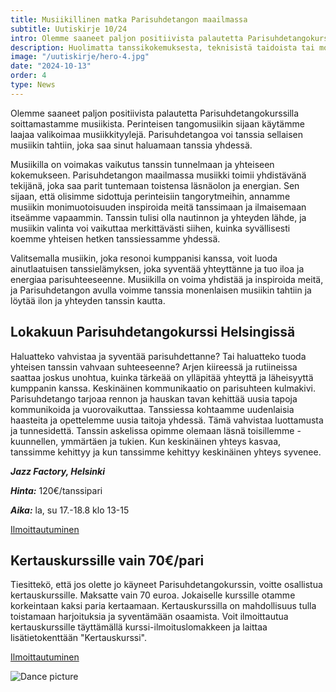 ```yaml
---
title: Musiikillinen matka Parisuhdetangon maailmassa
subtitle: Uutiskirje 10/24
intro: Olemme saaneet paljon positiivista palautetta Parisuhdetangokurssilla soittamastamme musiikista.
description: Huolimatta tanssikokemuksesta, teknisistä taidoista tai motivaatiosta, ne parit, jotka osaavat nauraa ja pitää hauskaa Yhdessä, näyttävät löytävän avaimen yhteiseen tanssiin nopeammin.
image: "/uutiskirje/hero-4.jpg"
date: "2024-10-13"
order: 4
type: News
---
```


Olemme saaneet paljon positiivista palautetta Parisuhdetangokurssilla soittamastamme musiikista.
Perinteisen tangomusiikin sijaan käytämme laajaa valikoimaa musiikkityylejä. Parisuhdetangoa voi tanssia sellaisen musiikin tahtiin, joka saa sinut haluamaan tanssia yhdessä.

Musiikilla on voimakas vaikutus tanssin tunnelmaan ja yhteiseen kokemukseen. Parisuhdetangon maailmassa musiikki toimii yhdistävänä tekijänä, joka saa parit tuntemaan toistensa läsnäolon ja energian. Sen sijaan, että olisimme sidottuja perinteisiin tangorytmeihin, annamme musiikin monimuotoisuuden inspiroida meitä tanssimaan ja ilmaisemaan itseämme vapaammin. Tanssin tulisi olla nautinnon ja yhteyden lähde, ja musiikin valinta voi vaikuttaa merkittävästi siihen, kuinka syvällisesti  koemme yhteisen hetken tanssiessamme yhdessä.

Valitsemalla musiikin, joka resonoi kumppanisi kanssa, voit luoda ainutlaatuisen tanssielämyksen, joka syventää yhteyttänne ja tuo iloa ja energiaa parisuhteeseenne. Musiikilla on voima yhdistää ja inspiroida meitä, ja Parisuhdetangon avulla voimme tanssia monenlaisen musiikin tahtiin ja löytää ilon ja yhteyden tanssin kautta.

## Lokakuun Parisuhdetangokurssi Helsingissä

Haluatteko vahvistaa ja syventää parisuhdettanne? Tai haluatteko tuoda yhteisen tanssin vahvaan suhteeseenne? Arjen kiireessä ja rutiineissa saattaa joskus unohtua, kuinka tärkeää on ylläpitää yhteyttä ja läheisyyttä kumppanin kanssa. Keskinäinen kommunikaatio on parisuhteen kulmakivi. Parisuhdetango tarjoaa rennon ja hauskan tavan kehittää uusia tapoja kommunikoida ja vuorovaikuttaa. Tanssiessa kohtaamme uudenlaisia haasteita ja opettelemme uusia taitoja yhdessä. Tämä vahvistaa luottamusta ja tunnesidettä. Tanssin askelissa opimme olemaan läsnä toisillemme - kuunnellen, ymmärtäen ja tukien. Kun keskinäinen yhteys kasvaa, tanssimme kehittyy ja kun tanssimme kehittyy keskinäinen yhteys syvenee.

**_Jazz Factory, Helsinki_**

**_Hinta:_** 120€/tanssipari

**_Aika:_** la, su 17.-18.8 klo 13-15

[Ilmoittautuminen](https://parisuhdetango.fi/ilmoittautuminen)

## Kertauskurssille vain 70€/pari

Tiesittekö, että jos olette jo käyneet Parisuhdetangokurssin, voitte osallistua kertauskurssille. Maksatte vain 70 euroa. Jokaiselle kurssille otamme korkeintaan kaksi paria kertaamaan. Kertauskurssilla on mahdollisuus tulla toistamaan harjoituksia ja syventämään osaamista. Voit ilmoittautua kertauskurssille täyttämällä kurssi-ilmoituslomakkeen ja laittaa lisätietokenttään "Kertauskurssi".

[Ilmoittautuminen](https://parisuhdetango.fi/ilmoittautuminen)

<Image src="/img/strip-3.jpg" alt="Dance picture" width={1000} height={404} />
